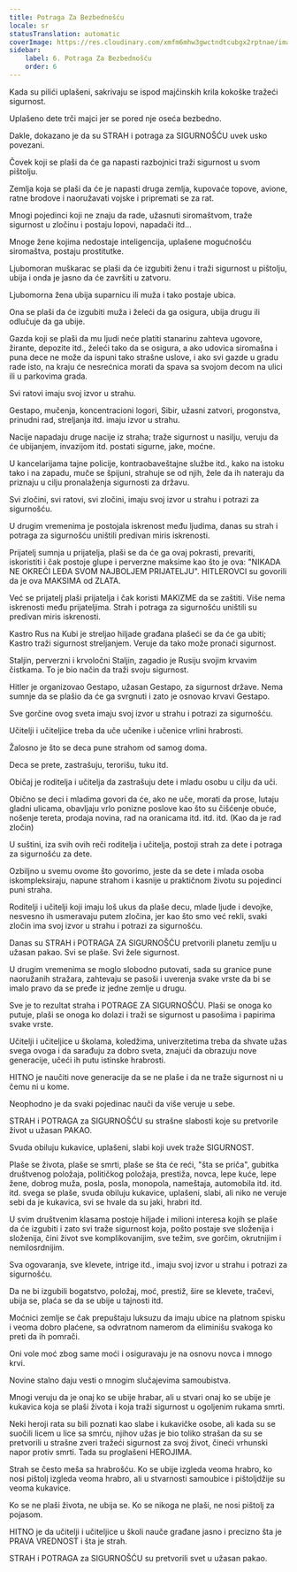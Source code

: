 ```yaml
---
title: Potraga Za Bezbednošću
locale: sr
statusTranslation: automatic
coverImage: https://res.cloudinary.com/xmfm6mhw3gwctndtcubgx2rptnae/image/upload/v1740337243/small_cover_educacion_fundamental_a051170f1c.webp
sidebar:
    label: 6. Potraga Za Bezbednošću
    order: 6
---
```

Kada su pilići uplašeni, sakrivaju se ispod majčinskih krila kokoške tražeći sigurnost.

Uplašeno dete trči majci jer se pored nje oseća bezbedno.

Dakle, dokazano je da su STRAH i potraga za SIGURNOŠĆU uvek usko povezani.

Čovek koji se plaši da će ga napasti razbojnici traži sigurnost u svom pištolju.

Zemlja koja se plaši da će je napasti druga zemlja, kupovaće topove, avione, ratne brodove i naoružavati vojske i pripremati se za rat.

Mnogi pojedinci koji ne znaju da rade, užasnuti siromaštvom, traže sigurnost u zločinu i postaju lopovi, napadači itd...

Mnoge žene kojima nedostaje inteligencija, uplašene mogućnošću siromaštva, postaju prostitutke.

Ljubomoran muškarac se plaši da će izgubiti ženu i traži sigurnost u pištolju, ubija i onda je jasno da će završiti u zatvoru.

Ljubomorna žena ubija suparnicu ili muža i tako postaje ubica.

Ona se plaši da će izgubiti muža i želeći da ga osigura, ubija drugu ili odlučuje da ga ubije.

Gazda koji se plaši da mu ljudi neće platiti stanarinu zahteva ugovore, žirante, depozite itd., želeći tako da se osigura, a ako udovica siromašna i puna dece ne može da ispuni tako strašne uslove, i ako svi gazde u gradu rade isto, na kraju će nesrećnica morati da spava sa svojom decom na ulici ili u parkovima grada.

Svi ratovi imaju svoj izvor u strahu.

Gestapo, mučenja, koncentracioni logori, Sibir, užasni zatvori, progonstva, prinudni rad, streljanja itd. imaju izvor u strahu.

Nacije napadaju druge nacije iz straha; traže sigurnost u nasilju, veruju da će ubijanjem, invazijom itd. postati sigurne, jake, moćne.

U kancelarijama tajne policije, kontraobaveštajne službe itd., kako na istoku tako i na zapadu, muče se špijuni, strahuje se od njih, žele da ih nateraju da priznaju u cilju pronalaženja sigurnosti za državu.

Svi zločini, svi ratovi, svi zločini, imaju svoj izvor u strahu i potrazi za sigurnošću.

U drugim vremenima je postojala iskrenost među ljudima, danas su strah i potraga za sigurnošću uništili predivan miris iskrenosti.

Prijatelj sumnja u prijatelja, plaši se da će ga ovaj pokrasti, prevariti, iskoristiti i čak postoje glupe i perverzne maksime kao što je ova: "NIKADA NE OKREĆI LEĐA SVOM NAJBOLJEM PRIJATELJU". HITLEROVCI su govorili da je ova MAKSIMA od ZLATA.

Već se prijatelj plaši prijatelja i čak koristi MAKIZME da se zaštiti. Više nema iskrenosti među prijateljima. Strah i potraga za sigurnošću uništili su predivan miris iskrenosti.

Kastro Rus na Kubi je streljao hiljade građana plašeći se da će ga ubiti; Kastro traži sigurnost streljanjem. Veruje da tako može pronaći sigurnost.

Staljin, perverzni i krvoločni Staljin, zagadio je Rusiju svojim krvavim čistkama. To je bio način da traži svoju sigurnost.

Hitler je organizovao Gestapo, užasan Gestapo, za sigurnost države. Nema sumnje da se plašio da će ga svrgnuti i zato je osnovao krvavi Gestapo.

Sve gorčine ovog sveta imaju svoj izvor u strahu i potrazi za sigurnošću.

Učitelji i učiteljice treba da uče učenike i učenice vrlini hrabrosti.

Žalosno je što se deca pune strahom od samog doma.

Deca se prete, zastrašuju, terorišu, tuku itd.

Običaj je roditelja i učitelja da zastrašuju dete i mladu osobu u cilju da uči.

Obično se deci i mladima govori da će, ako ne uče, morati da prose, lutaju gladni ulicama, obavljaju vrlo ponizne poslove kao što su čišćenje obuće, nošenje tereta, prodaja novina, rad na oranicama itd. itd. itd. (Kao da je rad zločin)

U suštini, iza svih ovih reči roditelja i učitelja, postoji strah za dete i potraga za sigurnošću za dete.

Ozbiljno u svemu ovome što govorimo, jeste da se dete i mlada osoba iskompleksiraju, napune strahom i kasnije u praktičnom životu su pojedinci puni straha.

Roditelji i učitelji koji imaju loš ukus da plaše decu, mlade ljude i devojke, nesvesno ih usmeravaju putem zločina, jer kao što smo već rekli, svaki zločin ima svoj izvor u strahu i potrazi za sigurnošću.

Danas su STRAH i POTRAGA ZA SIGURNOŠĆU pretvorili planetu zemlju u užasan pakao. Svi se plaše. Svi žele sigurnost.

U drugim vremenima se moglo slobodno putovati, sada su granice pune naoružanih stražara, zahtevaju se pasoši i uverenja svake vrste da bi se imalo pravo da se pređe iz jedne zemlje u drugu.

Sve je to rezultat straha i POTRAGE ZA SIGURNOŠĆU. Plaši se onoga ko putuje, plaši se onoga ko dolazi i traži se sigurnost u pasošima i papirima svake vrste.

Učitelji i učiteljice u školama, koledžima, univerzitetima treba da shvate užas svega ovoga i da sarađuju za dobro sveta, znajući da obrazuju nove generacije, učeći ih putu istinske hrabrosti.

HITNO je naučiti nove generacije da se ne plaše i da ne traže sigurnost ni u čemu ni u kome.

Neophodno je da svaki pojedinac nauči da više veruje u sebe.

STRAH i POTRAGA za SIGURNOŠĆU su strašne slabosti koje su pretvorile život u užasan PAKAO.

Svuda obiluju kukavice, uplašeni, slabi koji uvek traže SIGURNOST.

Plaše se života, plaše se smrti, plaše se šta će reći, "šta se priča", gubitka društvenog položaja, političkog položaja, prestiža, novca, lepe kuće, lepe žene, dobrog muža, posla, posla, monopola, nameštaja, automobila itd. itd. itd. svega se plaše, svuda obiluju kukavice, uplašeni, slabi, ali niko ne veruje sebi da je kukavica, svi se hvale da su jaki, hrabri itd.

U svim društvenim klasama postoje hiljade i milioni interesa kojih se plaše da će izgubiti i zato svi traže sigurnost koja, pošto postaje sve složenija i složenija, čini život sve komplikovanijim, sve težim, sve gorčim, okrutnijim i nemilosrdnijim.

Sva ogovaranja, sve klevete, intrige itd., imaju svoj izvor u strahu i potrazi za sigurnošću.

Da ne bi izgubili bogatstvo, položaj, moć, prestiž, šire se klevete, tračevi, ubija se, plaća se da se ubije u tajnosti itd.

Moćnici zemlje se čak prepuštaju luksuzu da imaju ubice na platnom spisku i veoma dobro plaćene, sa odvratnom namerom da eliminišu svakoga ko preti da ih pomrači.

Oni vole moć zbog same moći i osiguravaju je na osnovu novca i mnogo krvi.

Novine stalno daju vesti o mnogim slučajevima samoubistva.

Mnogi veruju da je onaj ko se ubije hrabar, ali u stvari onaj ko se ubije je kukavica koja se plaši života i koja traži sigurnost u ogoljenim rukama smrti.

Neki heroji rata su bili poznati kao slabe i kukavičke osobe, ali kada su se suočili licem u lice sa smrću, njihov užas je bio toliko strašan da su se pretvorili u strašne zveri tražeći sigurnost za svoj život, čineći vrhunski napor protiv smrti. Tada su proglašeni HEROJIMA.

Strah se često meša sa hrabrošću. Ko se ubije izgleda veoma hrabro, ko nosi pištolj izgleda veoma hrabro, ali u stvarnosti samoubice i pištoljdžije su veoma kukavice.

Ko se ne plaši života, ne ubija se. Ko se nikoga ne plaši, ne nosi pištolj za pojasom.

HITNO je da učitelji i učiteljice u školi nauče građane jasno i precizno šta je PRAVA VREDNOST i šta je strah.

STRAH i POTRAGA za SIGURNOŠĆU su pretvorili svet u užasan pakao.

